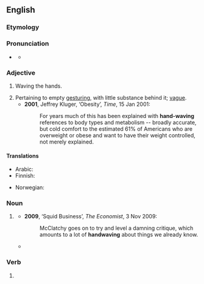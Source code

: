 {{also|hand-waving|hand waving}}
==English==
{{was wotd|2011|June|19}}

===Etymology===
{{compound|en|hand|waving}}

===Pronunciation===
* {{a|UK}} {{IPA|en|/ˈhandweɪvɪŋ/}}
** {{audio|en|LL-Q1860 (eng)-Vealhurl-handwaving.wav |Audio (UK)}}

===Adjective===
{{en-adj}}

# {{lb|en|not comparable}} Waving the hands.
# Pertaining to empty [[gesturing]], with little substance behind it; [[vague]].
#* '''2001''', Jeffrey Kluger, ‘Obesity’, ''Time'', 15 Jan 2001:
#*: For years much of this has been explained with '''hand-waving''' references to body types and metabolism -- broadly accurate, but cold comfort to the estimated 61% of Americans who are overweight or obese and want to have their weight controlled, not merely explained.

====Translations====
{{trans-top|waving the hands}}
* Arabic: {{t|ar|تَلْوِيح بِالْيَد|m}}
* Finnish: {{t|fi|[[käsi|käsiään]] [[heiluttaa|heiluttava]]}}
{{trans-mid}}
* Norwegian: {{t|no|gestikulerende}}
{{trans-bottom}}

===Noun===
{{en-noun|~}}

# {{lb|en|chiefly|_|figuratively}} {{alt spelling of|en|hand waving|gloss=empty gesturing}}
#* '''2009''', ‘Squid Business’, ''The Economist'', 3 Nov 2009:
#*: McClatchy goes on to try and level a damning critique, which amounts to a lot of '''handwaving''' about things we already know.
#* {{quote-book|en|year=2017|author=Torkel Franzén|title=Inexhaustibility: A Non-Exhaustive Treatment|publisher=Cambridge University Press|isbn=9781108641630|page=6|pageurl=https://books.google.com/books?id=Wr51DwAAQBAJ&pg=PA6&dq=%22handwaving%22&hl=&cd=9&source=gbs_api#v=onepage&q=%22handwaving%22&f=false|text=If one looks today at the logical literature, one finds that there is a great deal of '''handwaving''' going on of the same kind as that used by Gödel in his paper. That is, informal arguments are given to show that a formalization of a certain statement is formally provable in a certain theory.}}

===Verb===
{{head|en|verb form}}

# {{present participle of|en|handwave|nocat=1}}